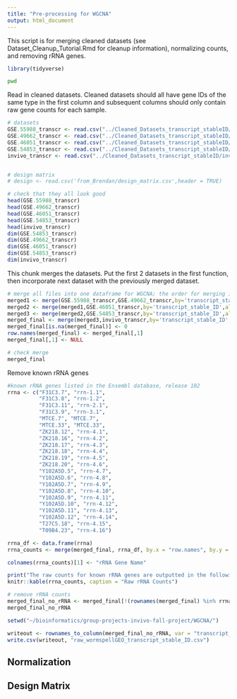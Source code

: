 ```yaml
---
title: "Pre-processing for WGCNA"
output: html_document
---
```


This script is for merging cleaned datasets (see Dataset_Cleanup_Tutorial.Rmd for cleanup information), normalizing counts, and removing rRNA genes.

```r
library(tidyverse)
```

```bash
pwd
```

Read in cleaned datasets. Cleaned datasets should all have gene IDs of the same type in the first column and subsequent columns should only contain raw gene counts for each sample.
```r
# datasets
GSE.55988_transcr <- read.csv("../Cleaned_Datasets_transcript_stableID/GSE55988_cleaned_transcrID.csv")
GSE.49662_transcr <- read.csv("../Cleaned_Datasets_transcript_stableID/GSE49662_cleaned_transcrID.csv")
GSE.46051_transcr <- read.csv("../Cleaned_Datasets_transcript_stableID/GSE46051_cleaned_transcrID.csv")
GSE.54853_transcr <- read.csv("../Cleaned_Datasets_transcript_stableID/GSE54853_cleaned_transcrID.csv")
invivo_transcr <- read.csv("../Cleaned_Datasets_transcript_stableID/invivo_cleaned_transcrID.csv")


# design matrix
# design <- read.csv('from_Brendan/design_matrix.csv',header = TRUE)

# check that they all look good
head(GSE.55988_transcr)
head(GSE.49662_transcr)
head(GSE.46051_transcr)
head(GSE.54853_transcr)
head(invivo_transcr)
dim(GSE.54853_transcr)
dim(GSE.49662_transcr)
dim(GSE.46051_transcr)
dim(GSE.54853_transcr)
dim(invivo_transcr)
```

This chunk merges the datasets. Put the first 2 datasets in the first function, then incorporate next dataset with the previously merged dataset.
```r
# merge all files into one dataframe for WGCNA; the order for merging is determined based on the order of the samples in the design matrix
merged1 <- merge(GSE.55988_transcr,GSE.49662_transcr,by='transcript_stable_ID',all=TRUE)
merged2 <- merge(merged1,GSE.46051_transcr,by='transcript_stable_ID',all=TRUE)
merged3 <- merge(merged2,GSE.54853_transcr,by='transcript_stable_ID',all=TRUE)
merged_final <- merge(merged3,invivo_transcr,by='transcript_stable_ID',all=TRUE)
merged_final[is.na(merged_final)] <- 0
row.names(merged_final) <- merged_final[,1]
merged_final[,1] <- NULL

# check merge
merged_final
```

Remove known rRNA genes
```r
#known rRNA genes listed in the Ensembl database, release 102
rrna <- c("F31C3.7", "rrn-1.1",
          "F31C3.8", "rrn-1.2",
          "F31C3.11", "rrn-2.1",
          "F31C3.9", "rrn-3.1",
          "MTCE.7", "MTCE.7",
          "MTCE.33", "MTCE.33",
          "ZK218.12", "rrn-4.1",
          "ZK218.16", "rrn-4.2",
          "ZK218.17", "rrn-4.3",
          "ZK218.18", "rrn-4.4",
          "ZK218.19", "rrn-4.5",
          "ZK218.20", "rrn-4.6",
          "Y102A5D.5", "rrn-4.7",
          "Y102A5D.6", "rrn-4.8",
          "Y102A5D.7", "rrn-4.9",
          "Y102A5D.8", "rrn-4.10",
          "Y102A5D.9", "rrn-4.11",
          "Y102A5D.10", "rrn-4.12",
          "Y102A5D.11", "rrn-4.13",
          "Y102A5D.12", "rrn-4.14",
          "T27C5.18", "rrn-4.15",
          "T09B4.23", "rrn-4.16")

rrna_df <- data.frame(rrna)
rrna_counts <- merge(merged_final, rrna_df, by.x = "row.names", by.y = "rrna")

colnames(rrna_counts)[1] <- "rRNA Gene Name"

print("The raw counts for known rRNA genes are outputted in the following table")
knitr::kable(rrna_counts, caption = "Raw rRNA Counts")

# remove rRNA counts
merged_final_no_rRNA <- merged_final[!(rownames(merged_final) %in% rrna),]
merged_final_no_rRNA
```

```r
setwd("~/bioinformatics/group-projects-invivo-fall-project/WGCNA/")

writeout <- rownames_to_column(merged_final_no_rRNA, var = "transcript_stable_ID")
write.csv(writeout, "raw_wormspellGEO_transcript_stable_ID.csv")
```

## Normalization

## Design Matrix









